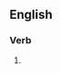 ==English==

===Verb===
{{head|en|present participle}}

# {{present participle of|reunify|lang=en|nocat=1}}